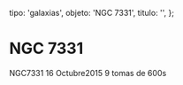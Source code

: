 
  tipo: 'galaxias',
  objeto: 'NGC 7331',
  titulo: '',
};

# NGC 7331

<Imagen
  src="registro/ngc-7331_20151016_1_ngc7331_9_600s_16102015.jpg"
  fecha="20151016"
/>

NGC7331 16 Octubre2015 9 tomas de 600s